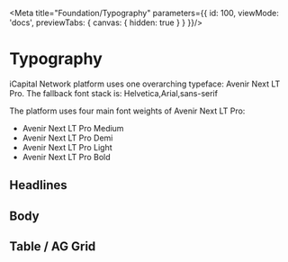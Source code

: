 
<Meta title="Foundation/Typography" parameters={{
  id: 100,
  viewMode: 'docs',
  previewTabs: {
    canvas: { hidden: true }
  }
}}/>

# Typography

iCapital Network platform uses one overarching typeface: Avenir Next LT Pro. The fallback font stack is: Helvetica,Arial,sans-serif

The platform uses four main font weights of Avenir Next LT Pro:
- Avenir Next LT Pro Medium
- Avenir Next LT Pro Demi
- Avenir Next LT Pro Light 
- Avenir Next LT Pro Bold

## Headlines

## Body

## Table / AG Grid

